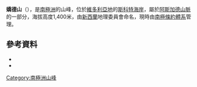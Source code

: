 {{coord|77|31|S|162|27|E|source:GNIS|display=title}}

'''嬌德山'''（{{lang-en|Mount Jord}}），是[[南極洲|南極洲]]的山峰，位於[[維多利亞地|維多利亞地]]的[[斯科特海岸|斯科特海岸]]，屬於[[阿斯加德山脈|阿斯加德山脈]]的一部分，海拔高度1,400米，由[[新西蘭|新西蘭]]地理委員會命名，現時由[[南極條約體系|南極條約體系]]管理。

==參考資料==
*{{cite gnis | type = antarid | id = 17647| name = Mount Jord| accessdate = 2013-04-07}}
*{{usgs-gazetteer|id=17647}}

{{DEFAULTSORT:Mount Jord}}
[[Category:南極洲山峰|Category:南極洲山峰]]


{{ScottCoast-geo-stub}}